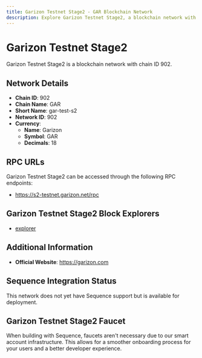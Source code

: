 ```yaml
--- 
title: Garizon Testnet Stage2 - GAR Blockchain Network
description: Explore Garizon Testnet Stage2, a blockchain network with chain ID 902. Learn about its native currency, Garizon, and how to interact with the network.
---
```


# Garizon Testnet Stage2

Garizon Testnet Stage2 is a blockchain network with chain ID 902.

## Network Details

- **Chain ID**: 902
- **Chain Name**: GAR
- **Short Name**: gar-test-s2
- **Network ID**: 902
- **Currency**: 
  - **Name**: Garizon
  - **Symbol**: GAR
  - **Decimals**: 18

## RPC URLs

Garizon Testnet Stage2 can be accessed through the following RPC endpoints:

- https://s2-testnet.garizon.net/rpc

## Garizon Testnet Stage2 Block Explorers

- [explorer](https://explorer-testnet.garizon.com)

## Additional Information

- **Official Website**: https://garizon.com

## Sequence Integration Status

This network does not yet have Sequence support but is available for deployment.

## Garizon Testnet Stage2 Faucet

When building with Sequence, faucets aren't necessary due to our smart account infrastructure. This allows for a smoother onboarding process for your users and a better developer experience.

